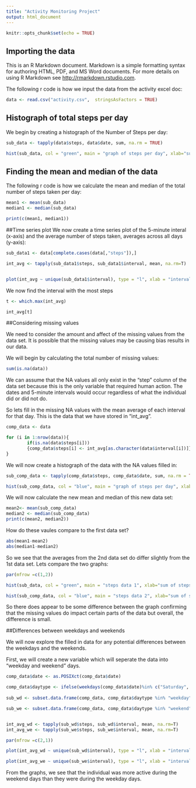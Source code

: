---
title: "Activity Monitoring Project"
output: html_document
---

```{r setup, include=FALSE}
knitr::opts_chunk$set(echo = TRUE)
```

## Importing the data

This is an R Markdown document. Markdown is a simple formatting syntax for authoring HTML, PDF, and MS Word documents. For more details on using R Markdown see <http://rmarkdown.rstudio.com>.

The following r code is how we input the data from the activity excel doc:

```{r, echo=TRUE}
data <- read.csv("activity.csv",  stringsAsFactors = TRUE)
```

## Histograph of total steps per day

 We begin by creating a histograph of the Number of Steps per day:

```{r, echo=TRUE}

sub_data <- tapply(data$steps, data$date, sum, na.rm = TRUE)

hist(sub_data, col = "green", main = "graph of steps per day", xlab="sum of steps by day")
```
## Finding the mean and median of the data

The following r code is how we calculate the mean and median of the total number of steps taken per day:

```{r, echo=TRUE}

mean1 <- mean(sub_data)
median1 <- median(sub_data)

print(c(mean1, median1))
```
##Time series plot
We now create a time series plot of the 5-minute interal (x-axis) and the average number of steps taken, averages across all days (y-axis):

```{r, echo=TRUE}

sub_data1 <- data[complete.cases(data[,"steps"]),]

int_avg <- tapply(sub_data1$steps, sub_data1$interval, mean, na.rm=T)


plot(int_avg ~ unique(sub_data1$interval), type = "l", xlab = "interval", ylab = "avg number of steps")
```
We now find the interval with the most steps

```{r, echo=TRUE}

t <- which.max(int_avg)

int_avg[t]

```

##Considering missing values

We need to consider the amount and affect of the missing values from the data set. It is possible that the missing values may be causing bias results in our data.

We will begin by calculating the total number of missing values:

```{r, echo=TRUE}

sum(is.na(data))

```
We can assume that the NA values all only exist in the "step" column of the data set because this is the only variable that required human action. The dates and 5-minute intervals would occur regardless of what the individual did or did not do.

So lets fill in the missing NA values with the mean average of each interval for that day. This is the data that we have stored in "int_avg".

```{r, echo=TRUE}

comp_data <- data

for (i in 1:nrow(data)){
        if(is.na(data$steps[i]))
        {comp_data$steps[i] <- int_avg[as.character(data$interval[i])]}
}

```
We will now create a histograph of the data with the NA values filled in:


```{r, echo=TRUE}

sub_comp_data <- tapply(comp_data$steps, comp_data$date, sum, na.rm = TRUE)

hist(sub_comp_data, col = "blue", main = "graph of steps per day", xlab="sum of steps by day")
```

We will now calculate the new mean and median of this new data set:


```{r, echo=TRUE}

mean2<- mean(sub_comp_data)
median2 <- median(sub_comp_data)
print(c(mean2, median2))
```

How do these vaules compare to the first data set?


```{r, echo=TRUE}
abs(mean1-mean2)
abs(median1-median2)
```

So we see that the averages from the 2nd data set do differ slightly from the 1st data set. Lets compare the two graphs:

```{r, echo=TRUE}

par(mfrow =c(1,2))

hist(sub_data, col = "green", main = "steps data 1", xlab="sum of steps by day")

hist(sub_comp_data, col = "blue", main = "steps data 2", xlab="sum of steps by day")
```

So there does appear to be some difference between the graph confirming that the missing values do impact certain parts of the data but overall, the difference is small.

##Differences between weekdays and weekends

We will now explore the filled in data for any potential differences between the weekdays and the weekends. 

First, we will create a new variable which will seperate the data into "weekday and weekend" days.

```{r, echo=TRUE}

comp_data$date <- as.POSIXct(comp_data$date)

comp_data$daytype <- ifelse(weekdays(comp_data$date)%in% c("Saturday", "Sunday"), "weekend", "weekday")
  
sub_wd <- subset.data.frame(comp_data, comp_data$daytype %in% "weekday")

sub_we <- subset.data.frame(comp_data, comp_data$daytype %in% "weekend")


int_avg_wd <- tapply(sub_wd$steps, sub_wd$interval, mean, na.rm=T)
int_avg_we <- tapply(sub_we$steps, sub_we$interval, mean, na.rm=T)

par(mfrow =c(2,1))

plot(int_avg_wd ~ unique(sub_wd$interval), type = "l", xlab = "interval", ylab = "avg weekday steps")

plot(int_avg_we ~ unique(sub_we$interval), type = "l", xlab = "interval", ylab = "avg weekend steps")

```

From the graphs, we see that the individual was more active during the weekend days than they were during the weekday days.










